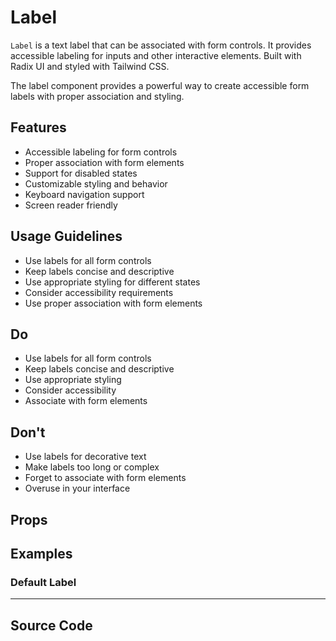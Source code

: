 
<Meta of={LabelStories} />

# Label

`Label` is a text label that can be associated with form controls. It provides accessible labeling for inputs and other interactive elements. Built with Radix UI and styled with Tailwind CSS.

The label component provides a powerful way to create accessible form labels with proper association and styling.

## Features

- Accessible labeling for form controls
- Proper association with form elements
- Support for disabled states
- Customizable styling and behavior
- Keyboard navigation support
- Screen reader friendly

## Usage Guidelines

- Use labels for all form controls
- Keep labels concise and descriptive
- Use appropriate styling for different states
- Consider accessibility requirements
- Use proper association with form elements

## Do

- Use labels for all form controls
- Keep labels concise and descriptive
- Use appropriate styling
- Consider accessibility
- Associate with form elements

## Don't

- Use labels for decorative text
- Make labels too long or complex
- Forget to associate with form elements
- Overuse in your interface

## Props

<Controls of={LabelStories.Default} />

## Examples

### Default Label

<Canvas of={LabelStories.Default} />

---

## Source Code

<Source of={LabelStories.Default} language='tsx' />
